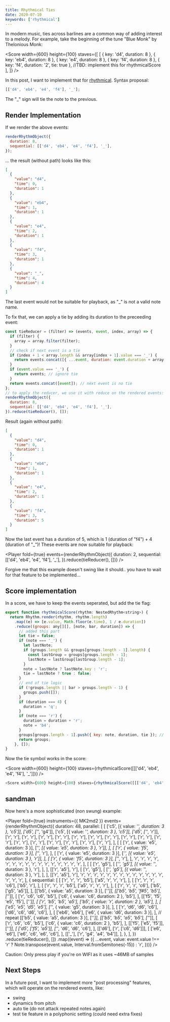 ```yaml
---
title: Rhythmical Ties
date: 2020-07-10
keywords: ['rhythmical']
---
```



In modern music, ties across barlines are a common way of adding interest to a melody. For example, take the beginning of the tune "Blue Monk" by Thelonious Monk:

<Score
  width={600}
  height={100}
  staves={[
    [
      { key: 'd4', duration: 8 },
      { key: 'eb4', duration: 8 },
      { key: 'e4', duration: 8 },
      { key: 'f4', duration: 8 },
      { key: 'f4', duration: '2', tie: true }, //TBD: implement this for rhythmicalScore
    ],
  ]}
/>

In this post, I want to implement that for [rhythmical](../rhythmical-arrays/). Syntax proposal:

```js
[['d4', 'eb4', 'e4', 'f4'], '_'];
```

The "\_" sign will tie the note to the previous.

## Render Implementation

If we render the above events:

```js
renderRhythmObject({
  duration: 8,
  sequential: [['d4', 'eb4', 'e4', 'f4'], '_'],
});
```

... the result (without path) looks like this:

```json
[
  {
    "value": "d4",
    "time": 0,
    "duration": 1
  },
  {
    "value": "eb4",
    "time": 1,
    "duration": 1
  },
  {
    "value": "e4",
    "time": 2,
    "duration": 1
  },
  {
    "value": "f4",
    "time": 3,
    "duration": 1
  },
  {
    "value": "_",
    "time": 4,
    "duration": 4
  }
]
```

The last event would not be suitable for playback, as "\_" is not a valid note name.

To fix that, we can apply a tie by adding its duration to the preceeding event:

```js
const tieReducer = (filter) => (events, event, index, array) => {
  if (filter) {
    array = array.filter(filter);
  }
  // check if next event is a tie
  if (index + 1 < array.length && array[index + 1].value === '_') {
    return events.concat([{ ...event, duration: event.duration + array[index + 1].duration }]); // adds duration of next event to current
  }
  if (event.value === '_') {
    return events; // ignore tie
  }
  return events.concat([event]); // next event is no tie
};
// to apply the reducer, we use it with reduce on the rendered events:
renderRhythmObject({
  duration: 8,
  sequential: [['d4', 'eb4', 'e4', 'f4'], '_'],
}).reduce(tieReducer(), []);
```

Result (again without path):

```json
[
  {
    "value": "d4",
    "time": 0,
    "duration": 1
  },
  {
    "value": "eb4",
    "time": 1,
    "duration": 1
  },
  {
    "value": "e4",
    "time": 2,
    "duration": 1
  },
  {
    "value": "f4",
    "time": 3,
    "duration": 5
  }
]
```

Now the last event has a duration of 5, which is 1 (duration of "f4") + 4 (duration of "\_")!
These events are now suitable for playback:

<Player
  fold={true}
  events={renderRhythmObject({
    duration: 2,
    sequential: [['d4', 'eb4', 'e4', 'f4'], '_'],
  }).reduce(tieReducer(), [])}
/>

Forgive me that this example doesn't swing like it should.. you have to wait for that feature to be implemented...

## Score implementation

In a score, we have to keep the events seperated, but add the tie flag:

```js
export function rhythmicalScore(rhythm: NestedRhythm<string>) {
  return Rhythm.render(rhythm, rhythm.length)
    .map((e) => [e.value, Math.floor(e.time), 1 / e.duration])
    .reduce((groups: any[][], [note, bar, duration]) => {
      // added this part
      let tie = false;
      if (note === '_') {
        let lastNote;
        if (groups.length && groups[groups.length - 1].length) {
          const lastGroup = groups[groups.length - 1];
          lastNote = lastGroup[lastGroup.length - 1];
        }
        note = lastNote ? lastNote.key : 'r';
        tie = lastNote ? true : false;
      }
      // end of tie logic
      if (!groups.length || bar > groups.length - 1) {
        groups.push([]);
      }
      if (duration === 4) {
        duration = 'q';
      }
      if (note === 'r') {
        duration = duration + 'r';
        note = 'b4';
      }
      groups[groups.length - 1].push({ key: note, duration, tie }); // changed to object syntax
      return groups;
    }, []);
}
```

Now the tie symbol works in the score:

<Score width={600} height={100} staves={rhythmicalScore([[['d4', 'eb4', 'e4', 'f4'], '_']])} />

```js
<Score width={600} height={100} staves={rhythmicalScore([[['d4', 'eb4', 'e4', 'f4'], '_']])} />
```

## sandman

Now here's a more sophisticated (non swung) example:

<Player
  fold={true}
  instruments={{ MK2md2 }}
  events={renderRhythmObject({
    duration: 48,
    parallel: [
      [
        ['c5', [{ value: '_', duration: 3 }, 'c5']],
        ['d5', ['_', 'g4']],
        ['c5', [{ value: '_', duration: 3 }, 'c5']],
        ['d5', ['_', 'r']],
        ['r', 'r'],
        ['r', 'r'],
        ['r', 'r'],
        ['r', 'r'],
        ['r', 'r'],
        ['r', 'r'],
        ['r', 'r'],
        ['r', 'r'],
        ['r', 'r'],
        ['r', 'r'],
        ['r', 'r'],
        ['r', 'r'],
        ['r', 'r'],
        ['r', 'r'],
        ['r', 'r'],
        ['r', 'r'],
      ],
      [
        [
          ['r', { value: 'e5', duration: 3 }],
          ['_', [{ value: 'e5', duration: 3 }, 'r']],
        ],
        [
          ['r', { value: 'f5', duration: 3 }],
          ['_', 'r'],
        ],
        [
          ['r', { value: 'e5', duration: 3 }],
          ['_', [{ value: 'e5', duration: 3 }, 'r']],
        ],
        [
          ['r', { value: 'f5', duration: 3 }],
          ['_', 'r'],
        ],
        'r',
        'r',
        'r',
        'r',
        'r',
        'r',
        'r',
        'r',
        'r',
        'r',
        'r',
        'r',
        'r',
        'r',
        'r',
        'r',
      ],
      [
        [
          ['r', 'g5'],
          [
            ['_', 'g5'],
            [{ value: '_', duration: 3 }, 'r'],
          ],
        ],
        [['r', 'a5'], 'r'],
        [
          ['r', 'g5'],
          [
            ['_', 'g5'],
            [{ value: '_', duration: 3 }, 'r'],
          ],
        ],
        [['r', 'a5'], 'r'],
        'r',
        'r',
        'r',
        'r',
        'r',
        'r',
        'r',
        'r',
        'r',
        'r',
        'r',
        'r',
        'r',
        'r',
        'r',
        'r',
      ],
      {
        sequential: [
          [
            ['r', 'r', 'r', 'b5'],
            ['a5', 'r', 'r', 'r'],
          ],
          [
            ['r', 'r', 'r', 'c6'],
            ['b5', 'r'],
          ],
          [
            ['r', 'r', 'r', 'b5'],
            ['a5', 'r', 'r', 'r'],
          ],
          [
            ['r', 'r', 'r', 'c6'],
            ['b5', ['g5', 'a5']],
          ],
          [['b5', { value: 'a5', duration: 3 }], ['_']],
          [['b5', 'b5', 'f#5', 'b5'], ['_']],
          [
            ['r', 'c6', 'c6', 'b5'],
            ['c6', { value: 'c6', duration: 2 }, 'b5'],
          ],
          [['f5', 'f5', 'e5', 'f5'], ['_']],
          [
            ['r', 'b5', 'b5', 'a5'],
            ['b5', { value: 'r', duration: 2 }, 'a5'],
          ],
          [
            ['e5', 'e5', 'd5', 'e5'],
            ['_', { value: 'g5', duration: 3 }],
          ],
          [
            ['r', 'd6', 'd6', 'c6'],
            ['d6', 'c6', 'd6', 'c6'],
          ],
          [
            ['eb6', 'eb6'],
            ['e6', { value: 'd6', duration: 3 }],
          ], // repeat
          [['b5', { value: 'a5', duration: 3 }], ['_']],
          [['b5', 'b5', 'a5', 'b5'], ['_']],
          [
            ['r', 'c6', 'c6', 'b5'],
            ['c6', { value: 'c6', duration: 2 }, 'b5'],
          ],
          [['f5', ['e5', 'f5']], ['_']],
          [
            ['d5', ['f5', 'a5']],
            ['_', 'd6', 'd6', 'c6'],
          ],
          [['d6'], ['r', ['c6', 'd6']]],
          [
            ['e6', 'e6'],
            ['e6', 'c6', 'e6', 'c6'],
          ],
          [['_'], ['r', 'g4', 'a4', 'b4']],
        ],
      },
    ],
  })
    .reduce(tieReducer(), [])
    .map((event) => ({
      ...event,
      value: event.value !== 'r' ? Note.transpose(event.value, Interval.fromSemitones(-15)) : 'r',
    }))}
/>

Caution: Only press play if you're on WIFI as it uses ~46MB of samples

## Next Steps

In a future post, I want to implement more "post processing" features, which will operate on the rendered events, like:

- swing
- dynamics from pitch
- auto tie (do not attack repeated notes again)
- test tie feature in a polyphonic setting (could need extra fixes)
